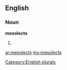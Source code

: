 ==English==

===Noun===
'''mesolects'''

# {{plural of|[[mesolect]]}}

[[Category:English plurals]]

[[ar:mesolects]]
[[my:mesolects]]
